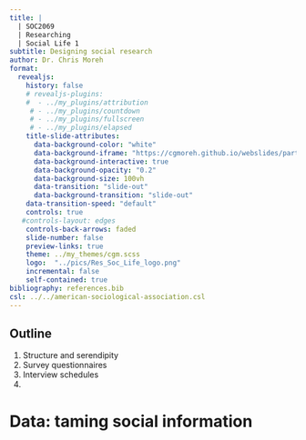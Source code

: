 ```yaml
---
title: |
  | SOC2069
  | Researching 
  | Social Life 1
subtitle: Designing social research
author: Dr. Chris Moreh
format: 
  revealjs:
    history: false
    # revealjs-plugins:
    #  - ../my_plugins/attribution
     # - ../my_plugins/countdown
     # - ../my_plugins/fullscreen
     # - ../my_plugins/elapsed
    title-slide-attributes:
      data-background-color: "white"
      data-background-iframe: "https://cgmoreh.github.io/webslides/particles-bkg/particles.html"
      data-background-interactive: true
      data-background-opacity: "0.2"
      data-background-size: 100vh
      data-transition: "slide-out"
      data-background-transition: "slide-out"
    data-transition-speed: "default"
    controls: true
   #controls-layout: edges
    controls-back-arrows: faded
    slide-number: false
    preview-links: true
    theme: ../my_themes/cgm.scss
    logo:  "../pics/Res_Soc_Life_logo.png"
    incremental: false
    self-contained: true
bibliography: references.bib
csl: ../../american-sociological-association.csl
---
```


## Outline {background-iframe="https://lab.hakim.se/particles/01/" background-opacity="0.2" transition="slide"}

::: {.outlineslide .nonincremental}
1. Structure and serendipity
2. Survey questionnaires
3. Interview schedules
4.   
:::

# Data: taming social information {background-iframe="https://lab.hakim.se/particles/01/" background-opacity="0.2" transition="slide-in fade-out"}